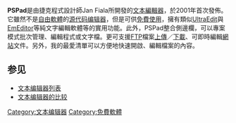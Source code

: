 {{Unreferenced|time=2020-01-24T01:38:46+00:00}}
{{noteTA
| G1 = IT
}}
{{Infobox Software
| name = PSPad
| logo =
| screenshot = [[File:PSPad454(2356).PNG|220px]]
| caption = PSPad 4.5.4（2356）
| developer = [[Jan_Fiala|Jan Fiala]]
| released = 
| frequently updated = Yes<!--發佈版本更新？請不要編輯本頁，只須點按版本號碼！Release version update? Don't edit this page, just click on the version number!-->
| programming language = [[C++|C++]]
| operating_system = [[Microsoft_Windows|Microsoft Windows]]
| language = 多國語言／[[中文|中文]]
| genre = [[文本编辑器|文本编辑器]]
| license =
| website = http://www.PSPad.com/
}}

'''PSPad'''是由捷克程式設計師Jan Fiala所開發的[[文本編輯器|文本編輯器]]，於2001年首次發佈。它雖然不是[[自由軟體|自由軟體]]的[[源代码编辑器|源代码编辑器]]，但是可供[[免費軟體|免費使用]]，擁有類似[[UltraEdit|UltraEdit]]與[[EmEditor|EmEditor]]等純文字編輯軟體等的實用功能。此外，PSPad整合側邊欄，可以專案模式批次管理、編輯程式或文字檔。更可支援[[FTP|FTP]]檔案[[上傳|上傳]]／[[下載|下載]]、可即時編輯[[網站|網站]]文件。另外，我的最愛清單可以方便地快速開啟、編輯檔案的內容。

==参见==
*[[文本编辑器列表|文本编辑器列表]]
*[[文本编辑器的比较|文本编辑器的比较]]

{{HTML编辑器}}
{{電腦小作品}}

[[Category:文本编辑器|Category:文本编辑器]]
[[Category:免費軟體|Category:免費軟體]]